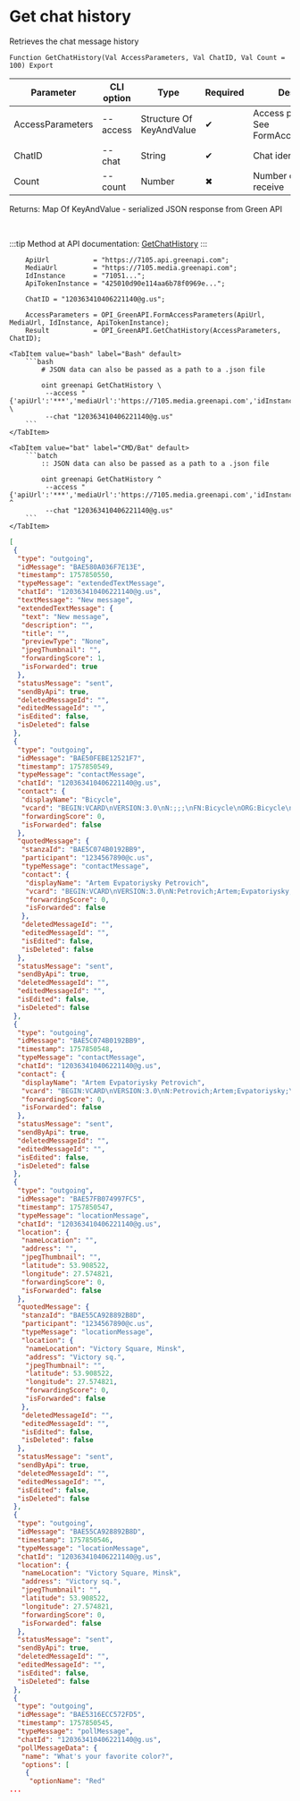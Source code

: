 ﻿---
sidebar_position: 1
description: Get chat history and other functions to work with Green API in the Open Integration Package, a free open-source integration library for 1C:Enterprise 8, OneScript and CLI
keywords: [1C, 1С, 1С:Enterprise, 1С:Enterprise 8.3, API, Integration, Services, Exchange, OneScript, CLI, Green API]
---


# Get chat history
 Retrieves the chat message history



`Function GetChatHistory(Val AccessParameters, Val ChatID, Val Count = 100) Export`

  | Parameter | CLI option | Type | Required | Description |
  |-|-|-|-|-|
  | AccessParameters | --access | Structure Of KeyAndValue | &#x2714; | Access parameters. See FormAccessParameters |
  | ChatID | --chat | String | &#x2714; | Chat identifier |
  | Count | --count | Number | &#x2716; | Number of messages to receive |

  
  Returns:  Map Of KeyAndValue - serialized JSON response from Green API

<br/>

:::tip
Method at API documentation: [GetChatHistory](https://green-api.com/docs/api/journals/GetChatHistory/)
:::
<br/>



```bsl title="1C:Enterprise/OneScript code example"
    ApiUrl           = "https://7105.api.greenapi.com";
    MediaUrl         = "https://7105.media.greenapi.com";
    IdInstance       = "71051...";
    ApiTokenInstance = "425010d90e114aa6b78f0969e...";

    ChatID = "120363410406221140@g.us";

    AccessParameters = OPI_GreenAPI.FormAccessParameters(ApiUrl, MediaUrl, IdInstance, ApiTokenInstance);
    Result           = OPI_GreenAPI.GetChatHistory(AccessParameters, ChatID);
```
 

 <Tabs>
  
    <TabItem value="bash" label="Bash" default>
        ```bash
            # JSON data can also be passed as a path to a .json file
            
            oint greenapi GetChatHistory \
             --access "{'apiUrl':'***','mediaUrl':'https://7105.media.greenapi.com','idInstance':'7105187566','apiTokenInstance':'***'}" \
             --chat "120363410406221140@g.us"
        ```
    </TabItem>
  
    <TabItem value="bat" label="CMD/Bat" default>
        ```batch
            :: JSON data can also be passed as a path to a .json file
            
            oint greenapi GetChatHistory ^
             --access "{'apiUrl':'***','mediaUrl':'https://7105.media.greenapi.com','idInstance':'7105187566','apiTokenInstance':'***'}" ^
             --chat "120363410406221140@g.us"
        ```
    </TabItem>
</Tabs>


```json title="Result"
[
 {
  "type": "outgoing",
  "idMessage": "BAE580A036F7E13E",
  "timestamp": 1757850550,
  "typeMessage": "extendedTextMessage",
  "chatId": "120363410406221140@g.us",
  "textMessage": "New message",
  "extendedTextMessage": {
   "text": "New message",
   "description": "",
   "title": "",
   "previewType": "None",
   "jpegThumbnail": "",
   "forwardingScore": 1,
   "isForwarded": true
  },
  "statusMessage": "sent",
  "sendByApi": true,
  "deletedMessageId": "",
  "editedMessageId": "",
  "isEdited": false,
  "isDeleted": false
 },
 {
  "type": "outgoing",
  "idMessage": "BAE50FEBE12521F7",
  "timestamp": 1757850549,
  "typeMessage": "contactMessage",
  "chatId": "120363410406221140@g.us",
  "contact": {
   "displayName": "Bicycle",
   "vcard": "BEGIN:VCARD\nVERSION:3.0\nN:;;;\nFN:Bicycle\nORG:Bicycle\nTEL;type=CELL;type=VOICE;waid=79001234568:+79001234568\nEND:VCARD",
   "forwardingScore": 0,
   "isForwarded": false
  },
  "quotedMessage": {
   "stanzaId": "BAE5C074B0192BB9",
   "participant": "1234567890@c.us",
   "typeMessage": "contactMessage",
   "contact": {
    "displayName": "Artem Evpatoriysky Petrovich",
    "vcard": "BEGIN:VCARD\nVERSION:3.0\nN:Petrovich;Artem;Evpatoriysky;\nFN:Artem Evpatoriysky Petrovich\nORG:Bicycle\nTEL;type=CELL;type=VOICE;waid=79001234568:+79001234568\nEND:VCARD",
    "forwardingScore": 0,
    "isForwarded": false
   },
   "deletedMessageId": "",
   "editedMessageId": "",
   "isEdited": false,
   "isDeleted": false
  },
  "statusMessage": "sent",
  "sendByApi": true,
  "deletedMessageId": "",
  "editedMessageId": "",
  "isEdited": false,
  "isDeleted": false
 },
 {
  "type": "outgoing",
  "idMessage": "BAE5C074B0192BB9",
  "timestamp": 1757850548,
  "typeMessage": "contactMessage",
  "chatId": "120363410406221140@g.us",
  "contact": {
   "displayName": "Artem Evpatoriysky Petrovich",
   "vcard": "BEGIN:VCARD\nVERSION:3.0\nN:Petrovich;Artem;Evpatoriysky;\nFN:Artem Evpatoriysky Petrovich\nORG:Bicycle\nTEL;type=CELL;type=VOICE;waid=79001234568:+79001234568\nEND:VCARD",
   "forwardingScore": 0,
   "isForwarded": false
  },
  "statusMessage": "sent",
  "sendByApi": true,
  "deletedMessageId": "",
  "editedMessageId": "",
  "isEdited": false,
  "isDeleted": false
 },
 {
  "type": "outgoing",
  "idMessage": "BAE57FB074997FC5",
  "timestamp": 1757850547,
  "typeMessage": "locationMessage",
  "chatId": "120363410406221140@g.us",
  "location": {
   "nameLocation": "",
   "address": "",
   "jpegThumbnail": "",
   "latitude": 53.908522,
   "longitude": 27.574821,
   "forwardingScore": 0,
   "isForwarded": false
  },
  "quotedMessage": {
   "stanzaId": "BAE55CA928892B8D",
   "participant": "1234567890@c.us",
   "typeMessage": "locationMessage",
   "location": {
    "nameLocation": "Victory Square, Minsk",
    "address": "Victory sq.",
    "jpegThumbnail": "",
    "latitude": 53.908522,
    "longitude": 27.574821,
    "forwardingScore": 0,
    "isForwarded": false
   },
   "deletedMessageId": "",
   "editedMessageId": "",
   "isEdited": false,
   "isDeleted": false
  },
  "statusMessage": "sent",
  "sendByApi": true,
  "deletedMessageId": "",
  "editedMessageId": "",
  "isEdited": false,
  "isDeleted": false
 },
 {
  "type": "outgoing",
  "idMessage": "BAE55CA928892B8D",
  "timestamp": 1757850546,
  "typeMessage": "locationMessage",
  "chatId": "120363410406221140@g.us",
  "location": {
   "nameLocation": "Victory Square, Minsk",
   "address": "Victory sq.",
   "jpegThumbnail": "",
   "latitude": 53.908522,
   "longitude": 27.574821,
   "forwardingScore": 0,
   "isForwarded": false
  },
  "statusMessage": "sent",
  "sendByApi": true,
  "deletedMessageId": "",
  "editedMessageId": "",
  "isEdited": false,
  "isDeleted": false
 },
 {
  "type": "outgoing",
  "idMessage": "BAE5316ECC572FD5",
  "timestamp": 1757850545,
  "typeMessage": "pollMessage",
  "chatId": "120363410406221140@g.us",
  "pollMessageData": {
   "name": "What's your favorite color?",
   "options": [
    {
     "optionName": "Red"
...
```
